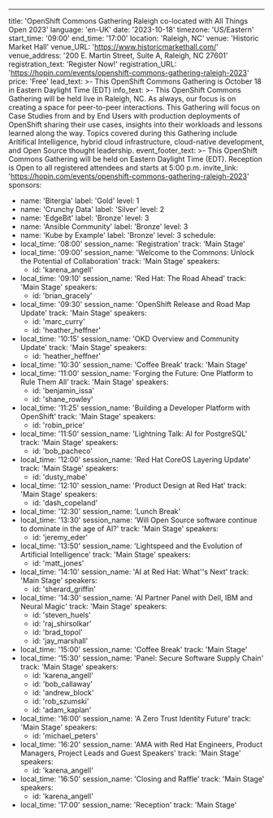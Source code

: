 ---
title: 'OpenShift Commons Gathering Raleigh co-located with All Things Open 2023'
language: 'en-UK'
date: '2023-10-18'
timezone: 'US/Eastern'
start_time: '09:00'
end_time: '17:00'
location: 'Raleigh, NC'
venue: 'Historic Market Hall'
venue_URL: 'https://www.historicmarkethall.com/'
venue_address: '200 E. Martin Street, Suite A, Raleigh, NC 27601'
registration_text: 'Register Now!'
registration_URL: 'https://hopin.com/events/openshift-commons-gathering-raleigh-2023'
price: 'Free'
lead_text: >-
  This OpenShift Commons Gathering is October 18 in Eastern Daylight Time (EDT)
info_text: >-
  This OpenShift Commons Gathering will be held live in Raleigh, NC. As always, our focus is on creating a space for peer-to-peer interactions. This Gathering will focus on Case Studies from and by End Users with production deployments of OpenShift sharing their use cases, insights into their workloads and lessons learned along the way. Topics covered during this Gathering include Aritifical Intelligence, hybrid cloud infrastructure, cloud-native development, and Open Source thought leadership.
event_footer_text: >-
  This OpenShift Commons Gathering will be held on Eastern Daylight Time (EDT). Reception is Open to all registered attendees and starts at 5:00 p.m.
invite_link: 'https://hopin.com/events/openshift-commons-gathering-raleigh-2023'
sponsors:
  - name: 'Bitergia'
    label: 'Gold'
    level: 1
  - name: 'Crunchy Data'
    label: 'Silver'
    level: 2
  - name: 'EdgeBit'
    label: 'Bronze'
    level: 3
  - name: 'Ansible Community'
    label: 'Bronze'
    level: 3
  - name: 'Kube by Example'
    label: 'Bronze'
    level: 3
schedule:
  - local_time: '08:00'
    session_name: 'Registration'
    track: 'Main Stage'
  - local_time: '09:00'
    session_name: 'Welcome to the Commons: Unlock the Potential of Collaboration'
    track: 'Main Stage'
    speakers:
      - id: 'karena_angell'
  - local_time: '09:10'
    session_name: 'Red Hat: The Road Ahead'
    track: 'Main Stage'
    speakers:
      - id: 'brian_gracely'
  - local_time: '09:30'
    session_name: 'OpenShift Release and Road Map Update'
    track: 'Main Stage'
    speakers:
      - id: 'marc_curry'
      - id: 'heather_heffner'
  - local_time: '10:15'
    session_name: 'OKD Overview and Community Update'
    track: 'Main Stage'
    speakers:
      - id: 'heather_heffner'
  - local_time: '10:30'
    session_name: 'Coffee Break'
    track: 'Main Stage'
  - local_time: '11:00'
    session_name: 'Forging the Future: One Platform to Rule Them All'
    track: 'Main Stage'
    speakers:
      - id: 'benjamin_issa'
      - id: 'shane_rowley'
  - local_time: '11:25'
    session_name: 'Building a Developer Platform with OpenShift'
    track: 'Main Stage'
    speakers:
      - id: 'robin_price'
  - local_time: '11:50'
    session_name: 'Lightning Talk: AI for PostgreSQL'
    track: 'Main Stage'
    speakers:
      - id: 'bob_pacheco'
  - local_time: '12:00'
    session_name: 'Red Hat CoreOS Layering Update'
    track: 'Main Stage'
    speakers:
      - id: 'dusty_mabe'
  - local_time: '12:10'
    session_name: 'Product Design at Red Hat'
    track: 'Main Stage'
    speakers:
      - id: 'dash_copeland'
  - local_time: '12:30'
    session_name: 'Lunch Break'
  - local_time: '13:30'
    session_name: 'Will Open Source software continue to dominate in the age of AI?'
    track: 'Main Stage'
    speakers:
      - id: 'jeremy_eder'
  - local_time: '13:50'
    session_name: 'Lightspeed and the Evolution of Artificial Intelligence'
    track: 'Main Stage'
    speakers:
      - id: 'matt_jones'  
  - local_time: '14:10'
    session_name: 'AI at Red Hat: What''s Next'
    track: 'Main Stage'
    speakers:
      - id: 'sherard_griffin'
  - local_time: '14:30'
    session_name: 'AI Partner Panel with Dell, IBM and Neural Magic'
    track: 'Main Stage'
    speakers:
      - id: 'steven_huels'
      - id: 'raj_shirsolkar'
      - id: 'brad_topol'
      - id: 'jay_marshall'
  - local_time: '15:00'
    session_name: 'Coffee Break'
    track: 'Main Stage'
  - local_time: '15:30'
    session_name: 'Panel: Secure Software Supply Chain'
    track: 'Main Stage'
    speakers: 
      - id: 'karena_angell'
      - id: 'bob_callaway'
      - id: 'andrew_block'
      - id: 'rob_szumski'
      - id: 'adam_kaplan'
  - local_time: '16:00'
    session_name: 'A Zero Trust Identity Future'
    track: 'Main Stage'
    speakers:
      - id: 'michael_peters'
  - local_time: '16:20'
    session_name: 'AMA with Red Hat Engineers, Product Managers, Project Leads and Guest Speakers'
    track: 'Main Stage'
    speakers:
      - id: 'karena_angell'
  - local_time: '16:50'
    session_name: 'Closing and Raffle'
    track: 'Main Stage'
    speakers:
      - id: 'karena_angell'
  - local_time: '17:00'
    session_name: 'Reception'
    track: 'Main Stage'
